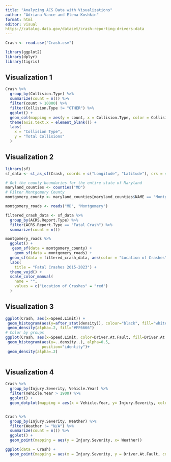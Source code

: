 ```yaml
---
title: "Analyzing ACS Data with Visualizations"
author: "Adriana Vance and Elena Koshkin"
format: html
editor: visual
https://catalog.data.gov/dataset/crash-reporting-drivers-data 
---
```


```r
Crash <- read.csv("Crash.csv")

library(ggplot2)
library(dplyr)
library(tigris)

```

## Visualization 1

```r
Crash %>%
  group_by(Collision.Type) %>%
  summarize(count = n()) %>%
  filter(count > 10000) %>%
  filter(Collision.Type != "OTHER") %>%
  ggplot() + 
  geom_col(mapping = aes(y = count, x = Collision.Type, color = Collision.Type)) + 
  theme(axis.text.x = element_blank()) + 
  labs(
    x = "Collision Type",
    y = "Total Collisions"
  ) 
```

## Visualization 2

```r
library(sf)
sf_data <- st_as_sf(Crash, coords = c("Longitude", "Latitude"), crs = 4326)

# Get the county boundaries for the entire state of Maryland
maryland_counties <- counties("MD")
# Filter Montgomery County
montgomery_county <- maryland_counties[maryland_counties$NAME == "Montgomery", ]

montgomery_roads <- roads("MD", "Montgomery")

filtered_crash_data <- sf_data %>%
  group_by(ACRS.Report.Type) %>%
  filter(ACRS.Report.Type == "Fatal Crash") %>%
  summarize(count = n())

montgomery_roads %>%
  ggplot() + 
   geom_sf(data = montgomery_county) +
    geom_sf(data = montgomery_roads) +
  geom_sf(data = filtered_crash_data, aes(color = "Location of Crashes")) + 
  labs(
    title = "Fatal Crashes 2015-2023") + 
  theme_void() + 
  scale_color_manual(
    name = "",
    values = c("Location of Crashes" = "red")
  )

```

## Visualization 3

```r
ggplot(Crash, aes(x=Speed.Limit)) + 
 geom_histogram(aes(y=after_stat(density)), colour="black", fill="white")+
 geom_density(alpha=.2, fill="#FF6666") 
# Color by groups
ggplot(Crash, aes(x=Speed.Limit, color=Driver.At.Fault, fill=Driver.At.Fault)) + 
 geom_histogram(aes(y=..density..), alpha=0.5, 
                position="identity")+
 geom_density(alpha=.2) 
  

```

## Visualization 4

```r

Crash %>%
  group_by(Injury.Severity, Vehicle.Year) %>%
  filter(Vehicle.Year > 1900) %>%
  ggplot() +
  geom_dotplot(mapping = aes(x = Vehicle.Year, y= Injury.Severity, color = Injury.Severity)) 


Crash %>%
  group_by(Injury.Severity, Weather) %>%
  filter(Weather != "N/A") %>%
  summarize(count = n()) %>%
  ggplot() +
  geom_point(mapping = aes(y = Injury.Severity, x= Weather)) 

ggplot(data = Crash) + 
  geom_point(mapping = aes(x = Injury.Severity, y = Driver.At.Fault, color = Light))
```
